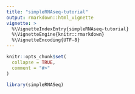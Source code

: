 ```yaml
---
title: "simpleRNAseq-tutorial"
output: rmarkdown::html_vignette
vignette: >
  %\VignetteIndexEntry{simpleRNAseq-tutorial}
  %\VignetteEngine{knitr::rmarkdown}
  %\VignetteEncoding{UTF-8}
---
```


```r
knitr::opts_chunk$set(
  collapse = TRUE,
  comment = "#>"
)
```

```r
library(simpleRNASeq)
```
